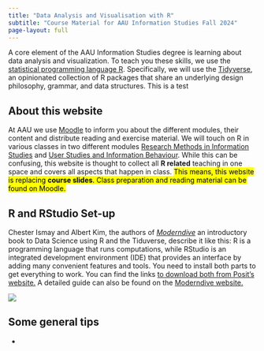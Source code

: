 ```yaml
---
title: "Data Analysis and Visualisation with R"
subtitle: "Course Material for AAU Information Studies Fall 2024"
page-layout: full
---
```


A core element of the AAU Information Studies degree is learning about data analysis and visualization. To teach you these skills, we use the [statistical programming language R](https://www.r-project.org/). Specifically, we will use the [Tidyverse](https://www.tidyverse.org/), an opinionated collection of R packages that share an underlying design philosophy, grammar, and data structures. This is a test

## About this website
At AAU we use [Moodle](https://www.moodle.aau.dk/) to inform you about the different modules, their content and distribute reading and exercise material. We will touch on R in various classes in two different modules [Research Methods in Information Studies](https://www.moodle.aau.dk/course/view.php?id=51656) and [User Studies and Information Behaviour](https://www.moodle.aau.dk/course/view.php?id=51654). While this can be confusing, this website is thought to collect all **R related** teaching in one space and covers all aspects that happen in class. <mark>This means, this website is replacing **course slides**. Class preparation and reading material can be found on Moodle.</mark>

## R and RStudio Set-up
Chester Ismay and Albert Kim, the authors of [*Moderndive*](https://moderndive.com/index.html) an introductory book to Data Science using R and the Tiduverse, describe it like this: R is a programming language that runs computations, while RStudio is an integrated development environment (IDE) that provides an interface by adding many convenient features and tools. You need to install both parts to get everything to work. You can find the links [to download both from Posit's website.](https://posit.co/download/rstudio-desktop/) A detailed guide can also be found on the [Moderndive website.](https://moderndive.com/1-getting-started.html) 

![](img/install.png)

## Some general tips
* 

